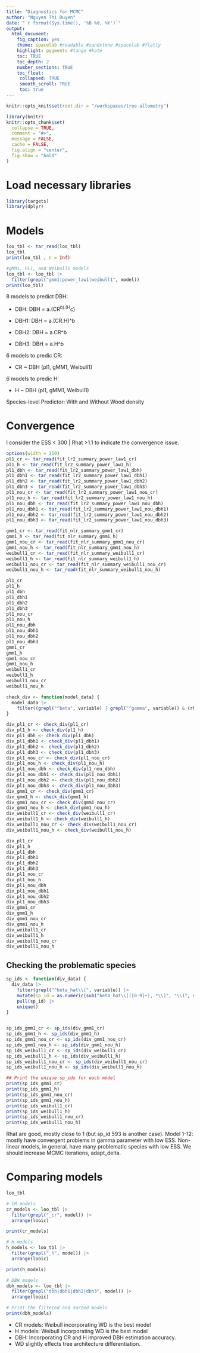 ```yaml
---
title: "Diagnostics for MCMC"
author: "Nguyen Thi Duyen"
date: "`r format(Sys.time(), '%B %d, %Y')`"
output:
  html_document:
    fig_caption: yes
    theme: spacelab #readable #sandstone #spacelab #flatly
    highlight: pygments #tango #kate
    toc: TRUE
    toc_depth: 2
    number_sections: TRUE
    toc_float:
     collapsed: TRUE
     smooth_scroll: TRUE
     toc: true
---
```


```r
knitr::opts_knit$set(root.dir = "/workspaces/tree-allometry")
```

```r
library(knitr)
knitr::opts_chunk$set(
  collapse = TRUE,
  comment = "#>",
  message = FALSE,
  cache = FALSE,
  fig.align = "center",
  fig.show = "hold"
)
```

# Load necessary libraries

```r
library(targets)
library(dplyr)
```

# Models

```r
loo_tbl <- tar_read(loo_tbl)
loo_tbl
print(loo_tbl , n = Inf)

#gMM1, PL1, and Weibull1 models
loo_tbl <- loo_tbl |>
  filter(grepl("gmm1|power_law1|weibull1", model))
print(loo_tbl)
```

8 models to predict DBH:

- DBH: DBH = a.(CR^b).(H^c)

- DBH1: DBH = a.(CR.H)^b

- DBH2: DBH = a.CR^b

- DBH3: DBH = a.H^b

6 models to predic CR:

- CR ~ DBH (pl1, gMM1, Weibull1)

6 models to predic H:

- H ~ DBH (pl1, gMM1, Weibull1)

Species-level Predictor: With and Without Wood density

# Convergence

I consider the ESS < 300 | Rhat >1.1 to indicate the convergence issue.

```r
options(width = 150)
pl1_cr <- tar_read(fit_lr2_summary_power_law1_cr)
pl1_h <- tar_read(fit_lr2_summary_power_law1_h)
pl1_dbh <- tar_read(fit_lr2_summary_power_law1_dbh)
pl1_dbh1 <- tar_read(fit_lr2_summary_power_law1_dbh1)
pl1_dbh2 <- tar_read(fit_lr2_summary_power_law1_dbh2)
pl1_dbh3 <- tar_read(fit_lr2_summary_power_law1_dbh3)
pl1_nou_cr <- tar_read(fit_lr2_summary_power_law1_nou_cr)
pl1_nou_h <- tar_read(fit_lr2_summary_power_law1_nou_h)
pl1_nou_dbh <- tar_read(fit_lr2_summary_power_law1_nou_dbh)
pl1_nou_dbh1 <- tar_read(fit_lr2_summary_power_law1_nou_dbh1)
pl1_nou_dbh2 <- tar_read(fit_lr2_summary_power_law1_nou_dbh2)
pl1_nou_dbh3 <- tar_read(fit_lr2_summary_power_law1_nou_dbh3)

gmm1_cr <- tar_read(fit_nlr_summary_gmm1_cr)
gmm1_h <- tar_read(fit_nlr_summary_gmm1_h)
gmm1_nou_cr <- tar_read(fit_nlr_summary_gmm1_nou_cr)
gmm1_nou_h <- tar_read(fit_nlr_summary_gmm1_nou_h)
weibull1_cr <- tar_read(fit_nlr_summary_weibull1_cr)
weibull1_h <- tar_read(fit_nlr_summary_weibull1_h)
weibull1_nou_cr <- tar_read(fit_nlr_summary_weibull1_nou_cr)
weibull1_nou_h <- tar_read(fit_nlr_summary_weibull1_nou_h)
```
```r
pl1_cr
pl1_h
pl1_dbh
pl1_dbh1
pl1_dbh2
pl1_dbh3
pl1_nou_cr
pl1_nou_h
pl1_nou_dbh
pl1_nou_dbh1
pl1_nou_dbh2
pl1_nou_dbh3
gmm1_cr
gmm1_h
gmm1_nou_cr
gmm1_nou_h
weibull1_cr
weibull1_h
weibull1_nou_cr
weibull1_nou_h
```

```r
check_div <- function(model_data) {
  model_data |>
    filter((grepl("^beta", variable) | grepl("^gamma", variable)) & (rhat > 1.1 | ess_bulk < 300))
}

div_pl1_cr <- check_div(pl1_cr)
div_pl1_h <- check_div(pl1_h)
div_pl1_dbh <- check_div(pl1_dbh)
div_pl1_dbh1 <- check_div(pl1_dbh1)
div_pl1_dbh2 <- check_div(pl1_dbh2)
div_pl1_dbh3 <- check_div(pl1_dbh3)
div_pl1_nou_cr <- check_div(pl1_nou_cr)
div_pl1_nou_h <- check_div(pl1_nou_h)
div_pl1_nou_dbh <- check_div(pl1_nou_dbh)
div_pl1_nou_dbh1 <- check_div(pl1_nou_dbh1)
div_pl1_nou_dbh2 <- check_div(pl1_nou_dbh2)
div_pl1_nou_dbh3 <- check_div(pl1_nou_dbh3)
div_gmm1_cr <- check_div(gmm1_cr)
div_gmm1_h <- check_div(gmm1_h)
div_gmm1_nou_cr <- check_div(gmm1_nou_cr)
div_gmm1_nou_h <- check_div(gmm1_nou_h)
div_weibull1_cr <- check_div(weibull1_cr)
div_weibull1_h <- check_div(weibull1_h)
div_weibull1_nou_cr <- check_div(weibull1_nou_cr)
div_weibull1_nou_h <- check_div(weibull1_nou_h)
```

```r
div_pl1_cr
div_pl1_h
div_pl1_dbh
div_pl1_dbh1
div_pl1_dbh2
div_pl1_dbh3
div_pl1_nou_cr
div_pl1_nou_h
div_pl1_nou_dbh
div_pl1_nou_dbh1
div_pl1_nou_dbh2
div_pl1_nou_dbh3
div_gmm1_cr
div_gmm1_h
div_gmm1_nou_cr
div_gmm1_nou_h
div_weibull1_cr
div_weibull1_h
div_weibull1_nou_cr
div_weibull1_nou_h
```

## Checking the problematic species
```r
sp_ids <- function(div_data) {
  div_data |>
    filter(grepl("^beta_hat\\[", variable)) |>
    mutate(sp_id = as.numeric(sub("beta_hat\\[([0-9]+),.*\\]", "\\1", variable))) |>
    pull(sp_id) |>
    unique()
}


sp_ids_gmm1_cr <- sp_ids(div_gmm1_cr)
sp_ids_gmm1_h <- sp_ids(div_gmm1_h)
sp_ids_gmm1_nou_cr <- sp_ids(div_gmm1_nou_cr)
sp_ids_gmm1_nou_h <- sp_ids(div_gmm1_nou_h)
sp_ids_weibull1_cr <- sp_ids(div_weibull1_cr)
sp_ids_weibull1_h <- sp_ids(div_weibull1_h)
sp_ids_weibull1_nou_cr <- sp_ids(div_weibull1_nou_cr)
sp_ids_weibull1_nou_h <- sp_ids(div_weibull1_nou_h)

## Print the unique sp_ids for each model
print(sp_ids_gmm1_cr)
print(sp_ids_gmm1_h)
print(sp_ids_gmm1_nou_cr)
print(sp_ids_gmm1_nou_h)
print(sp_ids_weibull1_cr)
print(sp_ids_weibull1_h)
print(sp_ids_weibull1_nou_cr)
print(sp_ids_weibull1_nou_h)

```

Rhat are good, mostly close to 1 (but sp_id 593 is another case).
Model 1-12: mostly have convergent problems in gamma parameter with low ESS.
Non-linear models, in general, have many problematic species with low ESS.
We should increase MCMC iterations, adapt_delta.

# Comparing models
```r
loo_tbl

# CR models
cr_models <- loo_tbl |>
  filter(grepl("_cr", model)) |>
  arrange(looic)

print(cr_models)

# H models
h_models <- loo_tbl |>
  filter(grepl("_h", model)) |>
  arrange(looic)

print(h_models)

# DBH models
dbh_models <- loo_tbl |>
  filter(grepl("dbh|dbh1|dbh2|dbh3", model)) |>
  arrange(looic)

# Print the filtered and sorted models
print(dbh_models)
```

- CR models: Weibull incorporating WD is the best model 
- H models: Weibull incorporating WD is the best model 
- DBH: Incorporating CR and H improved DBH estimation accuracy.
- WD slightly effects tree architecture differentiation.

<!-- 
# Table
```r
calculate_delta_looic <- function(df) {
  df <- df |>
    arrange(looic) |>
    mutate(ΔLOOIC = looic - min(looic))
  return(df)
}

# Calculate ΔLOOIC for CR models
cr_models_tbl <- loo_tbl |>
  filter(grepl("_cr", model)) |>
  mutate(Wood_Density = ifelse(grepl("nou", model), "Without", "With")) |>
  select(model, Wood_Density, elpd, p_loo, looic) |>
  calculate_delta_looic()

# Print the CR models table with ΔLOOIC
print(cr_models_tbl)

# Calculate ΔLOOIC for H models
h_models_tbl <- loo_tbl |>
  filter(grepl("_h", model)) |>
  mutate(Wood_Density = ifelse(grepl("nou", model), "Without", "With")) |>
  select(model, Wood_Density, elpd, p_loo, looic) |>
  calculate_delta_looic()

# Print the H models table with ΔLOOIC
print(h_models_tbl)

# Calculate ΔLOOIC for DBH models
dbh_models_tbl <- loo_tbl |>
  filter(grepl("dbh|dbh1|dbh2|dbh3", model)) |>
  mutate(Wood_Density = ifelse(grepl("nou", model), "Without", "With")) |>
  select(model, Wood_Density, elpd, p_loo, looic) |>
  calculate_delta_looic()

# Print the DBH models table with ΔLOOIC
print(dbh_models_tbl)
```

```r
# Define the custom format function for tables
format_table <- function(df, title) {
  formatted_df <- df |>
    rename(
      "Model" = model,
      "Wood Density" = Wood_Density,
      "ELPD" = elpd,
      "pLOO" = p_loo,
      "LOOIC" = looic,
      "ΔLOOIC" = ΔLOOIC
    ) |>
    mutate(across(c(ELPD, pLOO, LOOIC, `ΔLOOIC`), \(x) round(x, 2))) |>
    select(Model, `Wood Density`, ELPD, pLOO, LOOIC, `ΔLOOIC`) |>
    as.data.frame()
  
  # Print the table with a title
  print(paste0(title, "\n"))
  print(formatted_df)
  
  # Return the formatted dataframe
  return(formatted_df)
}

# Applying the function to CR, H, and DBH models
cr_models_tbl_formatted <- format_table(cr_models_tbl, "Crown Radius Models")
h_models_tbl_formatted <- format_table(h_models_tbl, "Height Models")
dbh_models_tbl_formatted <- format_table(dbh_models_tbl, "DBH Models")
```
 -->







